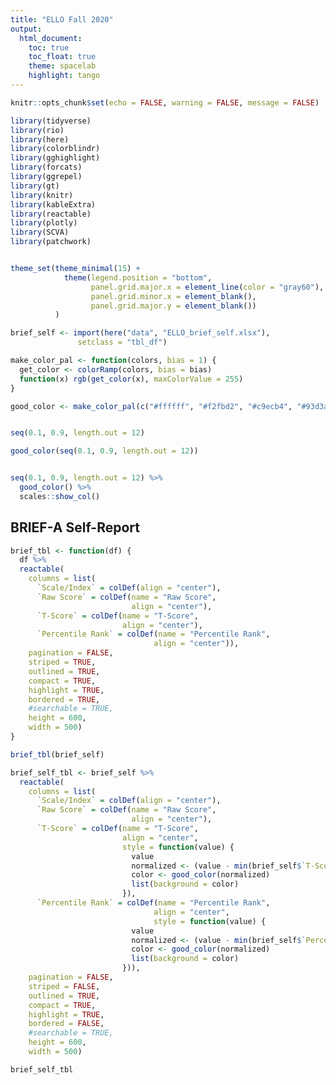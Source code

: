 ```yaml
---
title: "ELLO Fall 2020"
output:
  html_document:
    toc: true
    toc_float: true
    theme: spacelab
    highlight: tango
---
```


```r
knitr::opts_chunk$set(echo = FALSE, warning = FALSE, message = FALSE)
```

```r
library(tidyverse)
library(rio)
library(here)
library(colorblindr)
library(gghighlight)
library(forcats)
library(ggrepel)
library(gt)
library(knitr)
library(kableExtra)
library(reactable)
library(plotly)
library(SCVA)
library(patchwork)


theme_set(theme_minimal(15) +
            theme(legend.position = "bottom",
                  panel.grid.major.x = element_line(color = "gray60"),
                  panel.grid.minor.x = element_blank(),
                  panel.grid.major.y = element_blank())
          )

brief_self <- import(here("data", "ELLO_brief_self.xlsx"),
               setclass = "tbl_df") 

```

```r
make_color_pal <- function(colors, bias = 1) {
  get_color <- colorRamp(colors, bias = bias)
  function(x) rgb(get_color(x), maxColorValue = 255)
}

good_color <- make_color_pal(c("#ffffff", "#f2fbd2", "#c9ecb4", "#93d3ab", "#35b0ab"), bias = 2)


seq(0.1, 0.9, length.out = 12)

good_color(seq(0.1, 0.9, length.out = 12))


seq(0.1, 0.9, length.out = 12) %>% 
  good_color() %>% 
  scales::show_col()

```


## BRIEF-A Self-Report

```r
brief_tbl <- function(df) {
  df %>% 
  reactable(
    columns = list(
      `Scale/Index` = colDef(align = "center"),
      `Raw Score` = colDef(name = "Raw Score",
                           align = "center"),
      `T-Score` = colDef(name = "T-Score",
                         align = "center"),
      `Percentile Rank` = colDef(name = "Percentile Rank",
                                align = "center")),
    pagination = FALSE,
    striped = TRUE,
    outlined = TRUE,
    compact = TRUE,
    highlight = TRUE,
    bordered = TRUE,
    #searchable = TRUE,
    height = 600,
    width = 500)
}

brief_tbl(brief_self)

brief_self_tbl <- brief_self %>% 
  reactable(
    columns = list(
      `Scale/Index` = colDef(align = "center"),
      `Raw Score` = colDef(name = "Raw Score",
                           align = "center"),
      `T-Score` = colDef(name = "T-Score",
                         align = "center",
                         style = function(value) {
                           value
                           normalized <- (value - min(brief_self$`T-Score`)) / (max(brief_self$`T-Score`) - min(brief_self$`T-Score`))
                           color <- good_color(normalized)
                           list(background = color)
                         }),
      `Percentile Rank` = colDef(name = "Percentile Rank",
                                align = "center",
                                style = function(value) {
                           value
                           normalized <- (value - min(brief_self$`Percentile Rank`)) / (max(brief_self$`Percentile Rank`) - min(brief_self$`Percentile Rank`))
                           color <- good_color(normalized)
                           list(background = color)
                         })),
    pagination = FALSE,
    striped = FALSE,
    outlined = TRUE,
    compact = TRUE,
    highlight = TRUE,
    bordered = FALSE,
    #searchable = TRUE,
    height = 600,
    width = 500)
```


```r
brief_self_tbl
```

